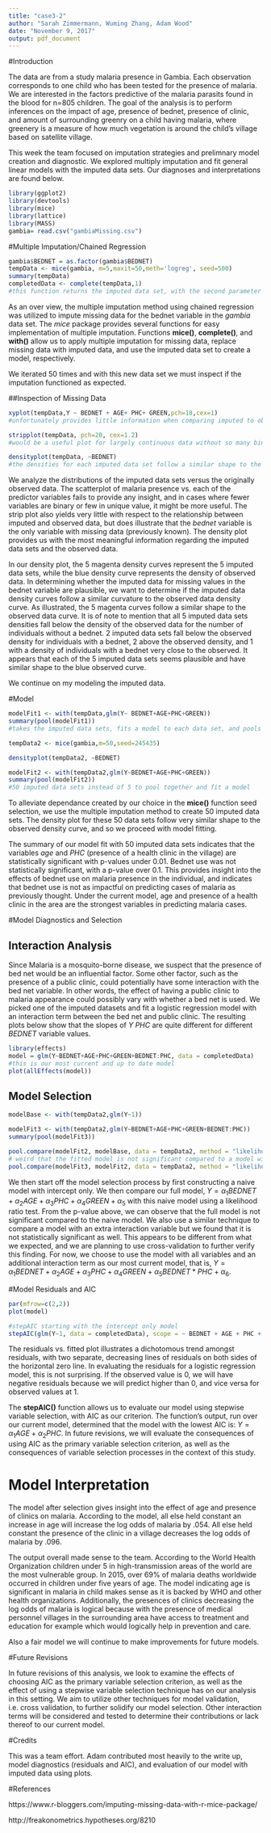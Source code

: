 ```yaml
---
title: "case3-2"
author: "Sarah Zimmermann, Wuming Zhang, Adam Wood"
date: "November 9, 2017"
output: pdf_document
---
```


#Introduction 

The data are from a study malaria presence in Gambia. Each observation corresponds to one child who has been tested for the presence of malaria. We are interested in the factors predictive of the malaria parasits found in the blood for n=805 children. The goal of the analysis is to perform inferences on the impact of age, presence of bednet, presence of clinic, and amount of surrounding greenry on a child having malaria, where greenery is a measure of how much vegetation is around the child's village based on satellite village.

This week the team focused on imputation strategies and prelimnary model creation and diagnostic. We explored multiply imputation and fit general linear models with the imputed data sets. Our diagnoses and interpretations are found below. 


```r
library(ggplot2)
library(devtools)
library(mice)
library(lattice)
library(MASS)
gambia= read.csv("gambiaMissing.csv") 
```

#Multiple Imputation/Chained Regression
```r
gambia$BEDNET = as.factor(gambia$BEDNET)
tempData <- mice(gambia, m=5,maxit=50,meth='logreg', seed=500)
summary(tempData)
completedData <- complete(tempData,1)
#this function returns the imputed data set, with the second parameter in the function determining which data set you are returning(the 1st of the 5 imputed data sets in this case)
```
As an over view, the multiple imputation method using chained regression was utilized to impute missing data for the bednet variable in the *gambia* data set. The $mice$ package provides several functions for easy implementation of multiple imputation. Functions **mice()**, **complete()**, and **with()** allow us to apply multiple imputation for missing data, replace missing data with imputed data, and use the imputed data set to create a model, respectively. 

We iterated 50 times and with this new data set we must inspect if the imputation functioned as expected. 

##Inspection of Missing Data
```r
xyplot(tempData,Y ~ BEDNET + AGE+ PHC+ GREEN,pch=18,cex=1)
#unfortunately provides little information when comparing imputed to observed

stripplot(tempData, pch=20, cex=1.2)
#would be a useful plot for largely continuous data without so many binary or ordinal variables (both Y, PHC and Bednet are binary, and Age and Green only have 4 unique values each)

densityplot(tempData, ~BEDNET)
#the densities for each imputed data set follow a similar shape to the observed density curve
```

We analyze the distributions of the imputed data sets versus the originally observed data. The scatterplot of malaria presence vs. each of the predictor variables fails to provide any insight, and in cases where fewer variables are binary or few in unique value, it might be more useful. The strip plot also yields very little with respect to the relationship between imputed and observed data, but does illustrate that the *bednet* variable is the only variable with missing data (previously known). The density plot provides us with the most meaningful information regarding the imputed data sets and the observed data.

In our density plot, the 5 magenta density curves represent the 5 imputed data sets, while the blue density curve represents the density of observed data. In determining whether the imputed data for missing values in the bednet variable are plausible, we want to determine if the imputed data density curves follow a similar curvature to the observed data density curve. As illustrated, the 5 magenta curves follow a similar shape to the observed data curve. It is of note to mention that all 5 imputed data sets densities fall below the density of the observed data for the number of individuals without a bednet. 2 imputed data sets fall below the observed density for individuals with a bednet, 2 above the observed density, and 1 with a density of individuals with a bednet very close to the observed. It appears that each of the 5 imputed data sets seems plausible and have similar shape to the blue observed curve. 

We continue on my modeling the imputed data. 


#Model
```r
modelFit1 <- with(tempData,glm(Y~ BEDNET+AGE+PHC+GREEN))
summary(pool(modelFit1))
#takes the imputed data sets, fits a model to each data set, and pools together results

tempData2 <- mice(gambia,m=50,seed=245435)

densityplot(tempData2, ~BEDNET)

modelFit2 <- with(tempData2,glm(Y~BEDNET+AGE+PHC+GREEN))
summary(pool(modelFit2))
#50 imputed data sets instead of 5 to pool together and fit a model
```
To alleviate dependance created by our choice in the **mice()** function seed selection, we use the multiple imputation method to create 50 imputed data sets. The density plot for these 50 data sets follow very similar shape to the observed density curve, and so we proceed with model fitting. 

The summary of our model fit with 50 imputed data sets indicates that the variables *age* and *PHC* (presence of a health clinic in the village) are statistically significant with p-values under 0.01. Bednet use was not statistically significant, with a p-value over 0.1. This provides insight into the effects of bednet use on malaria presence in the individual, and indicates that bednet use is not as impactful on predicting cases of malaria as previously thought. Under the current model, age and presence of a health clinic in the area are the strongest variables in predicting malaria cases. 


#Model Diagnostics and Selection

## Interaction Analysis

Since Malaria is a mosquito-borne disease, we suspect that the presence of bed net would be an influential factor. Some other factor, such as the presence of a public clinic, could potentially have some interaction with the bed net variable. In other words, the effect of having a public clinic to malaria appearance could possibly vary with whether a bed net is used. We picked one of the imputed datasets and fit a logistic regression model with an interaction term between the bed net and public clinic. The resulting plots below show that the slopes of $Y~PHC$ are quite different for different $BEDNET$ variable values.

```r
library(effects)
model = glm(Y~BEDNET+AGE+PHC+GREEN+BEDNET:PHC, data = completedData)
#this is our most current and up to date model
plot(allEffects(model))
```

## Model Selection
```r
modelBase <- with(tempData2,glm(Y~1))

modelFit3 <- with(tempData2,glm(Y~BEDNET+AGE+PHC+GREEN+BEDNET:PHC))
summary(pool(modelFit3))

pool.compare(modelFit2, modelBase, data = tempData2, method = "likelihood")$pvalue
# weird that the fitted model is not significant compared to a model with only intercept....
pool.compare(modelFit3, modelFit2, data = tempData2, method = "likelihood")$pvalue
```

We then start off the model selection process by first constructing a naive model with intercept only. We then compare our full model, $Y=\alpha_1BEDNET+\alpha_2AGE+\alpha_3PHC+\alpha_4GREEN+\alpha_5$ with this naive model using a likelihood ratio test. From the p-value above, we can observe that the full model is not significant compared to the naive model. We also use a similar technique to compare a model with an extra interaction variable but we found that it is not statistically significant as well. This appears to be different from what we expected, and we are planning to use cross-validation to further verify this finding. For now, we choose to use the model with all variables and an additional interaction term as our most current model, that is, $Y=\alpha_1BEDNET+\alpha_2AGE+\alpha_3PHC+\alpha_4GREEN+\alpha_5BEDNET*PHC+\alpha_6$. 


#Model Residuals and AIC
```r
par(mfrow=c(2,2))
plot(model)

#stepAIC starting with the intercept only model
stepAIC(glm(Y~1, data = completedData), scope = ~ BEDNET + AGE + PHC + GREEN + BEDNET:PHC)
```
The residuals vs. fitted plot illustrates a dichotomous trend amongst residuals, with two separate, decreasing lines of residuals on both sides of the horizontal zero line. In evaluating the residuals for a logistic regression model, this is not surprising. If the observed value is 0, we will have negative residuals because we will predict higher than 0, and vice versa for observed values at 1. 

The **stepAIC()** function allows us to evaluate our model using stepwise variable selection, with AIC as our criterion. The function's output, run over our current model, determined that the model with the lowest AIC is: $Y=\alpha_1AGE+\alpha_2PHC$. In future revisions, we will evaluate the consequences of using AIC as the primary variable selection criterion, as well as the consequences of variable selection processes in the context of this study. 

# Model Interpretation

The model after selection gives insight into the effect of age and presence of clinics on malaria. According to the model, all else held constant an increase in age will increase the log odds of malaria by .054. All else held constant the presence of the clinic in a village decreases the log odds of malaria by .096. 

The output overall made sense to the team. According to the World Health Organization children under 5 in high-transmission areas of the world are the most vulnerable group. In 2015, over 69% of malaria deaths worldwide occurred in children under five years of age. The model indicating age is significant in malaria in child makes sense as it is backed by WHO and other health organizations. Additionally, the presences of clinics decreasing the log odds of malaria is logical because with the presence of medical personnel villages in the surrounding area have access to treatment and education for example which would logically help in prevention and care. 

Also a fair model we will continue to make improvements for future models. 

#Future Revisions

In future revisions of this analysis, we look to examine the effects of choosing AIC as the primary variable selection criterion, as well as the effect of using a stepwise variable selection technique has on our analysis in this setting. We aim to utilize other techniques for model validation, i.e. cross validation, to further solidify our model selection. Other interaction terms will be considered and tested to determine their contributions or lack thereof to our current model. 

#Credits 

This was a team effort. Adam contributed most heavily to the write up, model diagnostics (residuals and AIC), and evaluation of our model with imputed data using plots. 

#References 

https://www.r-bloggers.com/imputing-missing-data-with-r-mice-package/

http://freakonometrics.hypotheses.org/8210